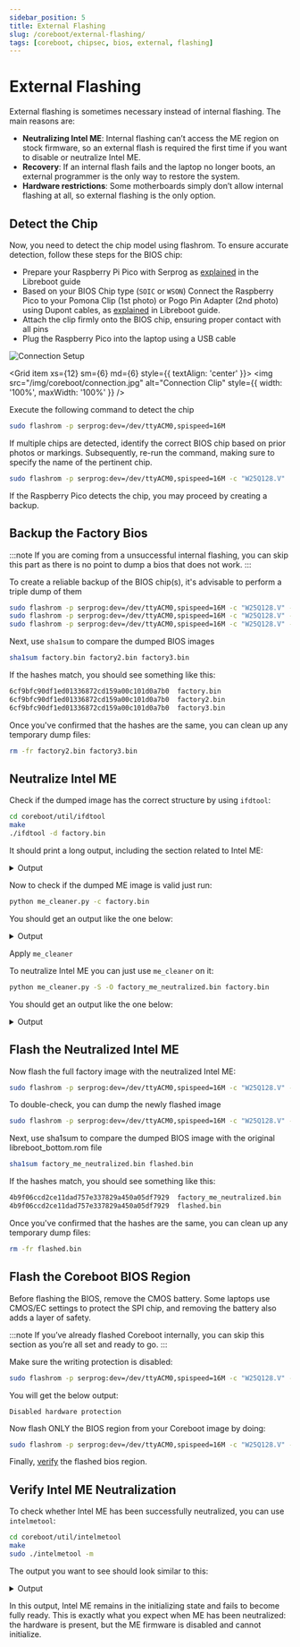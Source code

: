 ```yaml
---
sidebar_position: 5
title: External Flashing
slug: /coreboot/external-flashing/
tags: [coreboot, chipsec, bios, external, flashing]
---
```


# External Flashing

External flashing is sometimes necessary instead of internal flashing. The main reasons are:

- **Neutralizing Intel ME**: Internal flashing can’t access the ME region on stock firmware, so an external flash is required the first time if you want to disable or neutralize Intel ME.
- **Recovery**: If an internal flash fails and the laptop no longer boots, an external programmer is the only way to restore the system.
- **Hardware restrictions**: Some motherboards simply don’t allow internal flashing at all, so external flashing is the only option.


## Detect the Chip

Now, you need to detect the chip model using flashrom. To ensure accurate detection, follow these steps for the BIOS chip:

- Prepare your Raspberry Pi Pico with Serprog as [explained](/docs/libreboot/build-serprog) in the Libreboot guide
- Based on your BIOS Chip type (`SOIC` or `WSON`) Connect the Raspberry Pico to your Pomona Clip (1st photo) or Pogo Pin Adapter (2nd photo) using Dupont cables, as [explained](/docs/libreboot/pico-pomona-connection) in Libreboot guide.
- Attach the clip firmly onto the BIOS chip, ensuring proper contact with all pins
- Plug the Raspberry Pico into the laptop using a USB cable


<Grid container spacing={2}>
  <Grid item xs={12} sm={6} md={6} style={{ textAlign: 'center' }}>
    <img src="/img/libreboot/connection.jpg" alt="Connection Setup" style={{ width: '100%', maxWidth: '100%' }} />
  </Grid>
  
  <Grid item xs={12} sm={6} md={6} style={{ textAlign: 'center' }}>
    <img src="/img/coreboot/connection.jpg" alt="Connection Clip" style={{ width: '100%', maxWidth: '100%' }} />
  </Grid>
</Grid>


Execute the following command to detect the chip

```bash
sudo flashrom -p serprog:dev=/dev/ttyACM0,spispeed=16M
```

If multiple chips are detected, identify the correct BIOS chip based on prior photos or markings. Subsequently, re-run the command, making sure to specify the name of the pertinent chip.

```bash
sudo flashrom -p serprog:dev=/dev/ttyACM0,spispeed=16M -c "W25Q128.V"
```

If the Raspberry Pico detects the chip, you may proceed by creating a backup.


## Backup the Factory Bios

:::note
If you are coming from a unsuccessful internal flashing, you can skip this part as there is no point to dump a bios that does not work.
:::

To create a reliable backup of the BIOS chip(s), it's advisable to perform a triple dump of them

```bash
sudo flashrom -p serprog:dev=/dev/ttyACM0,spispeed=16M -c "W25Q128.V" -r factory.bin
sudo flashrom -p serprog:dev=/dev/ttyACM0,spispeed=16M -c "W25Q128.V" -r factory2.bin
sudo flashrom -p serprog:dev=/dev/ttyACM0,spispeed=16M -c "W25Q128.V" -r factory3.bin
```

Next, use `sha1sum` to compare the dumped BIOS images

```bash
sha1sum factory.bin factory2.bin factory3.bin
```

If the hashes match, you should see something like this:

```bash
6cf9bfc90df1ed01336872cd159a00c101d0a7b0  factory.bin
6cf9bfc90df1ed01336872cd159a00c101d0a7b0  factory2.bin
6cf9bfc90df1ed01336872cd159a00c101d0a7b0  factory3.bin
```

Once you've confirmed that the hashes are the same, you can clean up any temporary dump files:

```bash
rm -fr factory2.bin factory3.bin
```

## Neutralize Intel ME

Check if the dumped image has the correct structure by using `ifdtool`:

```bash
cd coreboot/util/ifdtool
make
./ifdtool -d factory.bin
```

It should print a long output, including the section related to Intel ME:

<details>
<summary>Output</summary>
<p>


```text
Warning: No platform specified. Output may be incomplete
File t430s_full_dump_coreboot.bin is 16777216 bytes
PCH Revision: 6 series Cougar Point
FLMAP0:    0x03040003
  NR:      3
  FRBA:    0x40
  NC:      1
  FCBA:    0x30
FLMAP1:    0x12100206
  ISL:     0x12
  FPSBA:   0x100
  NM:      2
  FMBA:    0x60
FLMAP2:    0x00210120
  PSL:     0x2101
  FMSBA:   0x200
FLUMAP1:   0x000018df
  Intel ME VSCC Table Length (VTL):        24
  Intel ME VSCC Table Base Address (VTBA): 0x000df0

ME VSCC table:
  JID0:  0x001620c2
    SPI Component Vendor ID:            0xc2
    SPI Component Device ID 0:          0x20
    SPI Component Device ID 1:          0x16
  VSCC0: 0x20052005
    Lower Erase Opcode:                 0x20
    Lower Write Enable on Write Status: 0x50
    Lower Write Status Required:        No
    Lower Write Granularity:            64 bytes
    Lower Block / Sector Erase Size:    4KB
    Upper Erase Opcode:                 0x20
    Upper Write Enable on Write Status: 0x50
    Upper Write Status Required:        No
    Upper Write Granularity:            64 bytes
    Upper Block / Sector Erase Size:    4KB
  JID1:  0x001720c2
    SPI Component Vendor ID:            0xc2
    SPI Component Device ID 0:          0x20
    SPI Component Device ID 1:          0x17
  VSCC1: 0x20052005
    Lower Erase Opcode:                 0x20
    Lower Write Enable on Write Status: 0x50
    Lower Write Status Required:        No
    Lower Write Granularity:            64 bytes
    Lower Block / Sector Erase Size:    4KB
    Upper Erase Opcode:                 0x20
    Upper Write Enable on Write Status: 0x50
    Upper Write Status Required:        No
    Upper Write Granularity:            64 bytes
    Upper Block / Sector Erase Size:    4KB
  JID2:  0x001820c2
    SPI Component Vendor ID:            0xc2
    SPI Component Device ID 0:          0x20
    SPI Component Device ID 1:          0x18
  VSCC2: 0x20052005
    Lower Erase Opcode:                 0x20
    Lower Write Enable on Write Status: 0x50
    Lower Write Status Required:        No
    Lower Write Granularity:            64 bytes
    Lower Block / Sector Erase Size:    4KB
    Upper Erase Opcode:                 0x20
    Upper Write Enable on Write Status: 0x50
    Upper Write Status Required:        No
    Upper Write Granularity:            64 bytes
    Upper Block / Sector Erase Size:    4KB
  JID3:  0x001640ef
    SPI Component Vendor ID:            0xef
    SPI Component Device ID 0:          0x40
    SPI Component Device ID 1:          0x16
  VSCC3: 0x20052005
    Lower Erase Opcode:                 0x20
    Lower Write Enable on Write Status: 0x50
    Lower Write Status Required:        No
    Lower Write Granularity:            64 bytes
    Lower Block / Sector Erase Size:    4KB
    Upper Erase Opcode:                 0x20
    Upper Write Enable on Write Status: 0x50
    Upper Write Status Required:        No
    Upper Write Granularity:            64 bytes
    Upper Block / Sector Erase Size:    4KB
  JID4:  0x001740ef
    SPI Component Vendor ID:            0xef
    SPI Component Device ID 0:          0x40
    SPI Component Device ID 1:          0x17
  VSCC4: 0x20052005
    Lower Erase Opcode:                 0x20
    Lower Write Enable on Write Status: 0x50
    Lower Write Status Required:        No
    Lower Write Granularity:            64 bytes
    Lower Block / Sector Erase Size:    4KB
    Upper Erase Opcode:                 0x20
    Upper Write Enable on Write Status: 0x50
    Upper Write Status Required:        No
    Upper Write Granularity:            64 bytes
    Upper Block / Sector Erase Size:    4KB
  JID5:  0x001840ef
    SPI Component Vendor ID:            0xef
    SPI Component Device ID 0:          0x40
    SPI Component Device ID 1:          0x18
  VSCC5: 0x20052005
    Lower Erase Opcode:                 0x20
    Lower Write Enable on Write Status: 0x50
    Lower Write Status Required:        No
    Lower Write Granularity:            64 bytes
    Lower Block / Sector Erase Size:    4KB
    Upper Erase Opcode:                 0x20
    Upper Write Enable on Write Status: 0x50
    Upper Write Status Required:        No
    Upper Write Granularity:            64 bytes
    Upper Block / Sector Erase Size:    4KB
  JID6:  0x0016ba20
    SPI Component Vendor ID:            0x20
    SPI Component Device ID 0:          0xba
    SPI Component Device ID 1:          0x16
  VSCC6: 0x20052005
    Lower Erase Opcode:                 0x20
    Lower Write Enable on Write Status: 0x50
    Lower Write Status Required:        No
    Lower Write Granularity:            64 bytes
    Lower Block / Sector Erase Size:    4KB
    Upper Erase Opcode:                 0x20
    Upper Write Enable on Write Status: 0x50
    Upper Write Status Required:        No
    Upper Write Granularity:            64 bytes
    Upper Block / Sector Erase Size:    4KB
  JID7:  0x0017ba20
    SPI Component Vendor ID:            0x20
    SPI Component Device ID 0:          0xba
    SPI Component Device ID 1:          0x17
  VSCC7: 0x20052005
    Lower Erase Opcode:                 0x20
    Lower Write Enable on Write Status: 0x50
    Lower Write Status Required:        No
    Lower Write Granularity:            64 bytes
    Lower Block / Sector Erase Size:    4KB
    Upper Erase Opcode:                 0x20
    Upper Write Enable on Write Status: 0x50
    Upper Write Status Required:        No
    Upper Write Granularity:            64 bytes
    Upper Block / Sector Erase Size:    4KB

OEM Section:
00: 47 31 52 4e 31 36 57 57 ff 38 2e 31 2e 34 30 2e
10: 31 34 31 36 ff 31 36 4d 42 ff 53 49 47 4e 45 44
20: ff ff ff ff ff ff ff ff ff ff ff ff ff ff ff ff
30: ff ff ff ff ff ff ff ff ff ff ff ff ff ff ff ff

Found Region Section
FLREG0:    0x00000000
  Flash Region 0 (Flash Descriptor): 00000000 - 00000fff 
FLREG1:    0x0fff0500
  Flash Region 1 (BIOS): 00500000 - 00ffffff 
FLREG2:    0x04ff0003
  Flash Region 2 (Intel ME): 00003000 - 004fffff 
FLREG3:    0x00020001
  Flash Region 3 (GbE): 00001000 - 00002fff 
FLREG4:    0x00001fff
  Flash Region 4 (Platform Data): 00fff000 - 00000fff (unused)

Found Component Section
FLCOMP     0x4990001d
  Dual Output Fast Read Support:       supported
  Read ID/Read Status Clock Frequency: 33MHz
  Write/Erase Clock Frequency:         33MHz
  Fast Read Clock Frequency:           50MHz
  Fast Read Support:                   supported
  Read Clock Frequency:                20MHz
  Component 2 Density:                 4MB
  Component 1 Density:                 16MB
FLILL      0x00000000
  Invalid Instruction 3: 0x00
  Invalid Instruction 2: 0x00
  Invalid Instruction 1: 0x00
  Invalid Instruction 0: 0x00
FLPB       0x00000000
  Flash Partition Boundary Address: 0x000000

Found PCH Strap Section
PCHSTRP0  : 0x4810d782
PCHSTRP1  : 0x0000010f
PCHSTRP2  : 0x00000000
PCHSTRP3  : 0x00000000
PCHSTRP4  : 0x00c8e102
PCHSTRP5  : 0x00000000
PCHSTRP6  : 0x00000000
PCHSTRP7  : 0x00000000
PCHSTRP8  : 0x00000000
PCHSTRP9  : 0x30000b8c
PCHSTRP10 : 0x00410044
PCHSTRP11 : 0x99000097
PCHSTRP12 : 0x00000000
PCHSTRP13 : 0x00000000
PCHSTRP14 : 0x00000000
PCHSTRP15 : 0x0000437e
PCHSTRP16 : 0x00000000
PCHSTRP17 : 0x00000002
AltMeDisable bit is not set

Found Master Section
FLMSTR1:   0x0a0b0000 (Host CPU/BIOS)
  Platform Data Region Write Access: disabled
  GbE Region Write Access:           enabled
  Intel ME Region Write Access:      disabled
  Host CPU/BIOS Region Write Access: enabled
  Flash Descriptor Write Access:     disabled
  Platform Data Region Read Access:  disabled
  GbE Region Read Access:            enabled
  Intel ME Region Read Access:       disabled
  Host CPU/BIOS Region Read Access:  enabled
  Flash Descriptor Read Access:      enabled
  Requester ID:                      0x0000

FLMSTR2:   0x0c0d0000 (Intel ME)
  Platform Data Region Write Access: disabled
  GbE Region Write Access:           enabled
  Intel ME Region Write Access:      enabled
  Host CPU/BIOS Region Write Access: disabled
  Flash Descriptor Write Access:     disabled
  Platform Data Region Read Access:  disabled
  GbE Region Read Access:            enabled
  Intel ME Region Read Access:       enabled
  Host CPU/BIOS Region Read Access:  disabled
  Flash Descriptor Read Access:      enabled
  Requester ID:                      0x0000

FLMSTR3:   0x08080118 (GbE)
  Platform Data Region Write Access: disabled
  GbE Region Write Access:           enabled
  Intel ME Region Write Access:      disabled
  Host CPU/BIOS Region Write Access: disabled
  Flash Descriptor Write Access:     disabled
  Platform Data Region Read Access:  disabled
  GbE Region Read Access:            enabled
  Intel ME Region Read Access:       disabled
  Host CPU/BIOS Region Read Access:  disabled
  Flash Descriptor Read Access:      disabled
  Requester ID:                      0x0118

Found Processor Strap Section
????:      0x00000000
????:      0xffffffff
????:      0xffffffff
????:      0xffffffff
????:      0xffffffff
????:      0xffffffff
????:      0xffffffff
????:      0xffffffff
```

</p>
</details>

Now to check if the dumped ME image is valid just run:

```bash
python me_cleaner.py -c factory.bin
```

You should get an output like the one below:

<details>
<summary>Output</summary>
<p>


```text
Full image detected
The ME/TXE region goes from 0x3000 to 0x500000
Found FPT header at 0x3010
Found 23 partition(s)
Found FTPR header: FTPR partition spans from 0x180000 to 0x24a000
ME/TXE firmware version 8.1.40.1416
Public key match: Intel ME, firmware versions 7.x.x.x, 8.x.x.x
The AltMeDisable bit is NOT SET
Checking the FTPR RSA signature... VALID
```

</p>
</details>


Apply `me_cleaner`

To neutralize Intel ME you can just use `me_cleaner` on it:

```bash
python me_cleaner.py -S -O factory_me_neutralized.bin factory.bin
```

You should get an output like the one below:

<details>
<summary>Output</summary>
<p>


```text
Full image detected
The ME/TXE region goes from 0x3000 to 0x500000
Found FPT header at 0x3010
Found 23 partition(s)
Found FTPR header: FTPR partition spans from 0x180000 to 0x24a000
ME/TXE firmware version 8.1.40.1416
Public key match: Intel ME, firmware versions 7.x.x.x, 8.x.x.x
The AltMeDisable bit is NOT SET
Reading partitions list...
 ???? (0x000003c0 - 0x000000400, 0x00000040 total bytes): removed
 FOVD (0x00000400 - 0x000001000, 0x00000c00 total bytes): removed
 MDES (0x00001000 - 0x000002000, 0x00001000 total bytes): removed
 FCRS (0x00002000 - 0x000003000, 0x00001000 total bytes): removed
 EFFS (0x00003000 - 0x0000df000, 0x000dc000 total bytes): removed
 BIAL (NVRAM partition, no data, 0x0000add0 total bytes): nothing to remove
 BIEL (NVRAM partition, no data, 0x00003000 total bytes): nothing to remove
 BIIS (NVRAM partition, no data, 0x00036000 total bytes): nothing to remove
 NVCL (NVRAM partition, no data, 0x00010511 total bytes): nothing to remove
 NVCM (NVRAM partition, no data, 0x0000493f total bytes): nothing to remove
 NVCP (NVRAM partition, no data, 0x0000a553 total bytes): nothing to remove
 NVJC (NVRAM partition, no data, 0x00004000 total bytes): nothing to remove
 NVKR (NVRAM partition, no data, 0x0001257d total bytes): nothing to remove
 NVOS (NVRAM partition, no data, 0x00034af5 total bytes): nothing to remove
 NVSH (NVRAM partition, no data, 0x00007609 total bytes): nothing to remove
 NVTD (NVRAM partition, no data, 0x00001eac total bytes): nothing to remove
 PLDM (NVRAM partition, no data, 0x0000a000 total bytes): nothing to remove
 GLUT (0x000df000 - 0x0000e3000, 0x00004000 total bytes): removed
 LOCL (0x000e3000 - 0x0000e7000, 0x00004000 total bytes): removed
 WCOD (0x000e7000 - 0x000140000, 0x00059000 total bytes): removed
 MDMV (0x00140000 - 0x000180000, 0x00040000 total bytes): removed
 FTPR (0x00180000 - 0x00024a000, 0x000ca000 total bytes): NOT removed
 NFTP (0x0024a000 - 0x0004a4000, 0x0025a000 total bytes): removed
Removing partition entries in FPT...
Removing EFFS presence flag...
Correcting checksum (0x2f)...
Reading FTPR modules list...
 UPDATE           (LZMA   , 0x1cc507 - 0x1cc6c5       ): removed
 ROMP             (Huffman, fragmented data, ~2 KiB   ): NOT removed, essential
 BUP              (Huffman, fragmented data, ~56 KiB  ): NOT removed, essential
 KERNEL           (Huffman, fragmented data, ~135 KiB ): removed
 POLICY           (Huffman, fragmented data, ~91 KiB  ): removed
 HOSTCOMM         (LZMA   , 0x1cc6c5 - 0x1d349f       ): removed
 RSA              (LZMA   , 0x1d349f - 0x1d86f5       ): removed
 CLS              (LZMA   , 0x1d86f5 - 0x1dde8a       ): removed
 TDT              (LZMA   , 0x1dde8a - 0x1e4580       ): removed
 FTCS             (Huffman, fragmented data, ~18 KiB  ): removed
 ClsPriv          (LZMA   , 0x1e4580 - 0x1e4961       ): removed
 SESSMGR          (LZMA   , 0x1e4961 - 0x1f328b       ): removed
The ME minimum size should be 1667072 bytes (0x197000 bytes)
The ME region can be reduced up to:
 00003000:00199fff me
Setting the AltMeDisable bit in PCHSTRP10 to disable Intel ME...
Checking the FTPR RSA signature... VALID
Done! Good luck!
```

</p>
</details>


## Flash the Neutralized Intel ME

Now flash the full factory image with the neutralized Intel ME:

```bash
sudo flashrom -p serprog:dev=/dev/ttyACM0,spispeed=16M -c "W25Q128.V" -w factory_me_neutralized.bin
```

To double-check, you can dump the newly flashed image

```bash
sudo flashrom -p serprog:dev=/dev/ttyACM0,spispeed=16M -c "W25Q128.V" -r flashed.bin
```

Next, use sha1sum to compare the dumped BIOS image with the original libreboot_bottom.rom file

```bash
sha1sum factory_me_neutralized.bin flashed.bin
```

If the hashes match, you should see something like this:

```bash
4b9f06ccd2ce11dad757e337829a450a05df7929  factory_me_neutralized.bin
4b9f06ccd2ce11dad757e337829a450a05df7929  flashed.bin
```

Once you've confirmed that the hashes are the same, you can clean up any temporary dump files:

```bash
rm -fr flashed.bin
```

## Flash the Coreboot BIOS Region

Before flashing the BIOS, remove the CMOS battery. Some laptops use CMOS/EC settings to protect the SPI chip, and removing the battery also adds a layer of safety.

:::note
If you’ve already flashed Coreboot internally, you can skip this section as you’re all set and ready to go.
:::

Make sure the writing protection is disabled:

```bash
sudo flashrom -p serprog:dev=/dev/ttyACM0,spispeed=16M -c "W25Q128.V" --wp-disable
```

You will get the below output:

```text
Disabled hardware protection
```

Now flash ONLY the BIOS region from your Coreboot image by doing:

```bash
sudo flashrom -p serprog:dev=/dev/ttyACM0,spispeed=16M -c "W25Q128.V" -w coreboot.rom --ifd -i bios -N
```

Finally, [verify](/docs/coreboot/internal/flashing#verify-the-flashed-image) the flashed bios region.


## Verify Intel ME Neutralization

To check whether Intel ME has been successfully neutralized, you can use `intelmetool`:

```bash
cd coreboot/util/intelmetool
make
sudo ./intelmetool -m
```

The output you want to see should look similar to this:

<details>
<summary>Output</summary>
<p>

```text
Bad news, you have a `QM77 Express Chipset LPC Controller` so you have ME hardware on board and you can't control or disable it, continuing...

MEI found: [8086:1e3a] 7 Series/C216 Chipset Family MEI Controller #1

ME Status   : 0x1c020191
ME Status 2 : 0x120a0150

ME: FW Partition Table      : OK
ME: Bringup Loader Failure  : NO
ME: Firmware Init Complete  : NO
ME: Manufacturing Mode      : YES
ME: Boot Options Present    : NO
ME: Update In Progress      : NO
ME: Current Working State   : Initializing
ME: Current Operation State : Bring up
ME: Current Operation Mode  : Debug
ME: Error Code              : No Error
ME: Progress Phase          : BUP Phase
ME: Power Management Event  : Clean global reset
ME: Progress Phase State    : Check to see if straps say ME DISABLED

ME: Extend SHA-256: f9acfe9c2b5b199d321a1580417f5c4334d710175ad70bdaf4350eb1bef276fe

ME: failed to become ready
ME: failed to become ready
ME: GET FW VERSION message failed
```

</p>
</details>

In this output, Intel ME remains in the initializing state and fails to become fully ready. This is exactly what you expect when ME has been neutralized: the hardware is present, but the ME firmware is disabled and cannot initialize.